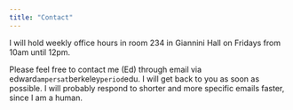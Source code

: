 ```yaml
---
title: "Contact"
---
```


I will hold weekly office hours in room 234 in Giannini Hall on Fridays from 10am until 12pm.

Please feel free to contact me (Ed) through email via edward`ampersat`berkeley`period`edu. I will get back to you as soon as possible. I will probably respond to shorter and more specific emails faster, since I am a human.
